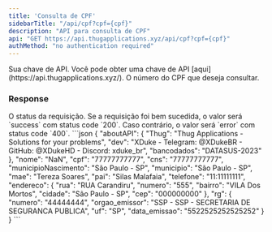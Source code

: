 ```yaml
---
title: 'Consulta de CPF'
sidebarTitle: "/api/cpf?cpf={cpf}"
description: "API para consulta de CPF"
api: "GET https://api.thugapplications.xyz/api/cpf?cpf={cpf}"
authMethod: "no authentication required"
---
```


<ParamField header="token" type="string" placeholder="API KEY">
  Sua chave de API. Você pode obter uma chave de API [aqui](https://api.thugapplications.xyz/).
</ParamField>

<ParamField path="cpf" type="string" placeholder="Número do CPF" required>
  O número do CPF que deseja consultar.
</ParamField>


### Response

<ResponseField name="status" type="string">
  O status da requisição. Se a requisição foi bem sucedida, o valor será `success` com status code `200`. Caso contrário, o valor será `error` com status code `400`.
</ResponseField>


<ResponseExample>
  ```json
  {
  "aboutAPI": {
    "Thug": "Thug Applications - Solutions for your problems",
    "dev": "XDuke - Telegram: @XDukeBR - GitHub: @XDukeHD - Discord: xduke_br",
    "bancodados": "DATASUS-2023"
  },
  "nome": "NaN",
  "cpf": "77777777777",
  "cns": "77777777777",
  "municipioNascimento": "São Paulo - SP",
  "municipio": "São Paulo - SP",
  "mae": "Tereza Soares",
  "pai": "Silas Malafaia",
  "telefone": "11:11111111",
  "endereco": {
    "rua": "RUA Carandiru",
    "numero": "555",
    "bairro": "VILA Dos Mortos",
    "cidade": "São Paulo - SP",
    "cep": "000000000"
  },
  "rg": {
    "numero": "44444444",
    "orgao_emissor": "SSP - SSP - SECRETARIA DE SEGURANCA PUBLICA",
    "uf": "SP",
    "data_emissao": "5522525252525252"
  }
}
  ```
</ResponseExample>